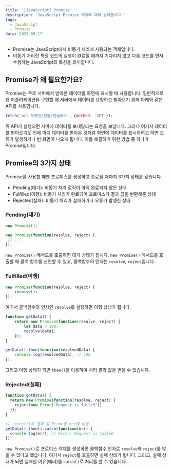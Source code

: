 ```yaml
---
title: '[JavaScript] Promise'
description: 'JavaScript Promise 객체에 대해 알아봅시다.'
tags:
  - JavaScript
  - Promise
date: 2023.09.17
---
```


- Promise는 JavaScript에서 비동기 처리에 사용되는 객체입니다.
- 비동기 처리란 특정 코드의 실행이 완료될 때까지 기다리지 않고 다음 코드를 먼저 수행하는 JavaScript의 특성을 의미합니다.

## Promise가 왜 필요한가요?



Promise는 주로 서버에서 받아온 데이터를 화면에 표시할 때 사용합니다. 일반적으로 웹 어플리케이션을 구현할 때 서버에서 데이터를 요청하고 받아오기 위해 아래와 같은 API를 사용합니다.

```jsx
fetch('url 도메인/진솔/진솔바보', {method: 'GET'});
```

위 API가 실행되면 서버에 데이터를 보내달라는 요청을 보냅니다. 그러나 여기서 데이터를 받아오기도 전에 마치 데이터를 받아온 것처럼 화면에 데이터를 표시하려고 하면 오류가 발생하거나 빈 화면이 나오게 됩니다. 이를 해결하기 위한 방법 중 하나가 Promise입니다.

## Promise의 3가지 상태



Promise를 사용할 때엔 프로미스를 생성하고 종료될 때까지 3가지 상태를 갖습니다.

- Pending(대기): 비동기 처리 로직이 아직 완료되지 않은 상태
- Fulfilled(이행): 비동기 처리가 완료되어 프로미스가 결과 값을 반환해준 상태
- Rejected(실패): 비동기 처리가 실패하거나 오류가 발생한 상태

### Pending(대기)

```jsx
new Promise();

new Promise(function(resolve, reject) {
 // ...
});
```

`new Promise()` 메서드를 호출하면 대기 상태가 됩니다. `new Promise()` 메서드를 호출할 때 콜백 함수를 선언할 수 있고, 콜백함수의 인자는 `resolve`, `reject`입니다.

### Fulfilled(이행)

```jsx
new Promise(function(resolve, reject) {
	resolve();
});
```

여기서 콜백함수의 인자인 `resolve`를 실행하면 이행 상태가 됩니다.

```jsx
function getData() {
	return new Promise(function(resolve, reject) {
		let data = 100;
		resolve(data);
	});
}

getData().then(function(resolvedData) {
	console.log(resolvedData); // 100
});
```

그리고 이행 상태가 되면 `then()`을 이용하여 처리 결과 값을 받을 수 있습니다.

### Rejected(실패)

```jsx
function getData() {
  return new Promise(function(resolve, reject) {
    reject(new Error("Request is failed"));
  });
}

// reject()의 결과 값 Error를 err에 받음
getData().then().catch(function(err) {
  console.log(err); // Error: Request is failed
});
```

`new Promise()`로 프로미스 객체를 생성하면 콜백함수 인자로 `resolve`와 `reject`를 받을 수 있다고 했습니다. 여기서 `reject`를 호출하면 실패 상태가 됩니다. 그리고, 실패 상태가 되면 실패한 이유(에러)를 `catch()`로 처리를 할 수 있습니다.